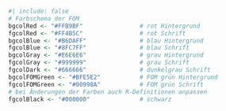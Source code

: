 ```r
#| include: false
# Farbschema der FOM
bgcolRed <- "#FFB9BF"                # rot Hintergrund
fgcolRed <- "#FF4B5C"                # rot Schrift
bgcolBlue <- "#B6DAFF"               # blau Hintergrund
fgcolBlue <- "#8FC7FF"               # blau Schrift
bgcolGray <- "#E6E6E6"               # grau Hintergrund
fgcolGray <- "#999999"               # grau Schrift
fgcolDark <- "#666666"               # dunkelgrau Schrift
bgcolFOMGreen <- "#BFE5E2"           # FOM grün Hintergrund
fgcolFOMGreen <- "#00998A"           # FOM grün Schrift
# bei Änderungen der Farben auch R-Definitionen anpassen
fgcolBlack <- "#000000"              # schwarz

```
